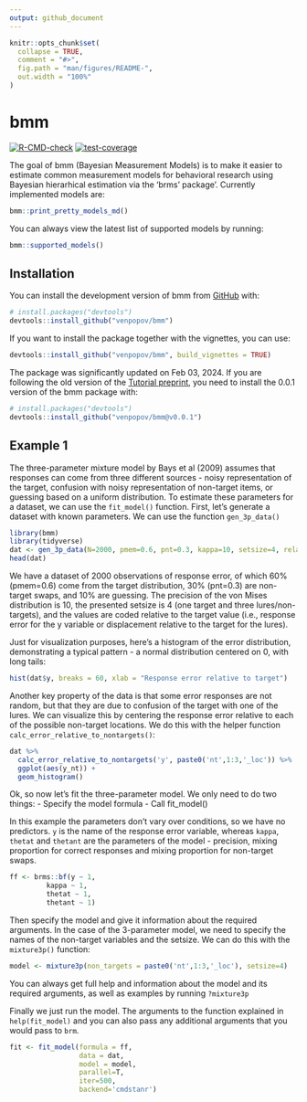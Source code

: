 ```yaml
---
output: github_document
---
```

<!-- README.md is generated from README.Rmd. Please edit that file -->
```r
knitr::opts_chunk$set(
  collapse = TRUE,
  comment = "#>",
  fig.path = "man/figures/README-",
  out.width = "100%"
)
```
# bmm   <!-- badges: start -->
  [![R-CMD-check](https://github.com/venpopov/bmm/actions/workflows/R-CMD-check.yaml/badge.svg)](https://github.com/venpopov/bmm/actions/workflows/R-CMD-check.yaml)
  [![test-coverage](https://github.com/venpopov/bmm/actions/workflows/test-coverage.yaml/badge.svg)](https://github.com/venpopov/bmm/actions/workflows/test-coverage.yaml)
<!-- badges: end -->

The goal of bmm (Bayesian Measurement Models) is to make it easier to estimate 
common measurement models for behavioral research using Bayesian hierarhical 
estimation via the 'brms' package'. Currently implemented models are:

```r
bmm::print_pretty_models_md()
```

You can always view the latest list of supported models by running:

```r
bmm::supported_models()
```

## Installation 

You can install the development version of bmm from [GitHub](https://github.com/) with:

``` r
# install.packages("devtools")
devtools::install_github("venpopov/bmm")
```

If you want to install the package together with the vignettes, you can use:

``` r
devtools::install_github("venpopov/bmm", build_vignettes = TRUE)
```

The package was significantly updated on Feb 03, 2024. If you are following the old version of the [Tutorial preprint](https://osf.io/preprints/psyarxiv/umt57), you need to install the 0.0.1 version of the bmm package with:

``` r
# install.packages("devtools")
devtools::install_github("venpopov/bmm@v0.0.1")
```

## Example 1

The three-parameter mixture model by Bays et al (2009) assumes that
responses can come from three different sources - noisy representation of the
target, confusion with noisy representation of non-target items, or guessing
based on a uniform distribution. To estimate these parameters for a dataset, we
can use the `fit_model()` function. First, let's generate a dataset with known
parameters. We can use the function `gen_3p_data()`

```r
library(bmm)
library(tidyverse)
dat <- gen_3p_data(N=2000, pmem=0.6, pnt=0.3, kappa=10, setsize=4, relative_resp=T)
head(dat)
```

We have a dataset of 2000 observations of response error, of which 60%
(pmem=0.6) come from the target distribution, 30% (pnt=0.3) are non-target
swaps, and 10% are guessing. The precision of the von Mises distribution is 10,
the presented setsize is 4 (one target and three lures/non-targets), and the
values are coded relative to the target value (i.e., response error for the y
variable or displacement relative to the target for the lures).

Just for visualization purposes, here's a histogram of the error distribution,
demonstrating a typical pattern - a normal distribution centered on 0, with long
tails:

```r
hist(dat$y, breaks = 60, xlab = "Response error relative to target")
```
Another key property of the data is that some error responses are not random,
but that they are due to confusion of the target with one of the lures. We can
visualize this by centering the response error relative to each of the possible
non-target locations. We do this with the helper function
`calc_error_relative_to_nontargets()`:

```r
dat %>% 
  calc_error_relative_to_nontargets('y', paste0('nt',1:3,'_loc')) %>% 
  ggplot(aes(y_nt)) +
  geom_histogram()
```

Ok, so now let's fit the three-parameter model. We only need to do two things:
- Specify the model formula
- Call fit_model()

In this example the parameters don't vary over conditions, so we have no
predictors. `y` is the name of the response error variable, whereas `kappa`,
`thetat` and `thetant` are the parameters of the model - precision, mixing
proportion for correct responses and mixing proportion for non-target swaps.

```r
ff <- brms::bf(y ~ 1,
         kappa ~ 1,
         thetat ~ 1,
         thetant ~ 1)
```

Then specify the model and give it information about the required arguments. In
the case of the 3-parameter model, we need to specify the names of the non-target
variables and the setsize. We can do this with the `mixture3p()` function:


```r
model <- mixture3p(non_targets = paste0('nt',1:3,'_loc'), setsize=4)
```

You can always get full help and information about the model and its required 
arguments, as well as examples by running `?mixture3p`

Finally we just run the model. The arguments to the function explained in
`help(fit_model)` and you can also pass any additional arguments that you would
pass to `brm`.

``` r
fit <- fit_model(formula = ff,
                 data = dat,
                 model = model,
                 parallel=T,
                 iter=500,
                 backend='cmdstanr')
```

